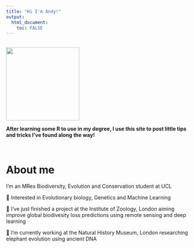 ```yaml
---
title: "Hi I'm Andy!"
output: 
  html_document:
    toc: FALSE
---
```



<br>
<img src="Images/fixed_linkedin.jpg" width="200">


**After learning some R to use in my degree, I use this site to post little tips and tricks I've found along the way!**

<br>

# About me

I'm an MRes Biodiversity, Evolution and Conservation student at UCL

🧬 Interested in Evolutionary biology, Genetics and Machine Learning

🌱 I've just finished a project at the Institute of Zoology, London aiming improve global biodivesity loss predictions using remote sensing and deep learning

🐘 I’m currently working at the Natural History Museum, London researching elephant evolution using ancient DNA

